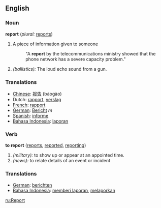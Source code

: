 ==English==

===Noun===
'''report'''  (''plural:'' [[reports]])
# A piece of information given to someone
#:"A '''report''' by the telecommunications ministry showed that the phone network has a severe capacity problem."
# ''(ballistics):'' The loud echo sound from a gun.

===Translations===
*[[Chinese]]: [[报告]] (bàogào)
*Dutch: [[rapport]], [[verslag]]
*[[French]]: [[rapport]]
*[[German]]: [[Bericht]] ''m''
*[[Spanish]]: [[informe]]
*[[Bahasa Indonesia]]: [[laporan]]

===Verb===
'''to report'''  ([[reports]], [[reported]], [[reporting]])
# ''(military):'' to show up or appear at an appointed time.
# ''(news):'' to relate details of an event or incident

===Translations===
*[[German]]: [[berichten]]
*[[Bahasa Indonesia]]: [[memberi laporan]], [[melaporkan]]

[[ru:Report]]